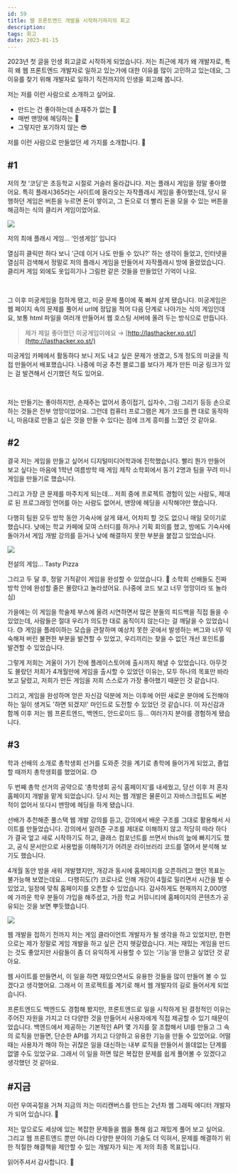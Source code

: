 ```yaml
---
id: 59
title: 웹 프론트엔드 개발을 시작하기까지의 회고
description: 
tags: 회고
date: 2023-01-15
---
```


2023년 첫 글을 인생 회고글로 시작하게 되었습니다. 저는 최근에 제가 왜 개발자로, 특히 왜 웹 프론트엔드 개발자로 일하고 있는가에 대한 이유를 많이 고민하고 있는데요, 그 이유를 찾기 위해 개발자로 일하기 직전까지의 인생을 회고해 봅니다.

<WavyLine size="4"/>

저는 저를 이런 사람으로 소개하고 싶어요.

- 만드는 건 좋아하는데 손재주가 없는 💩
- 매번 맨땅에 헤딩하는 👷‍
- 그렇지만 포기하지 않는 😎

저를 이런 사람으로 만들었던 세 가지를 소개합니다. 🙂

## #1

저의 첫 ‘코딩’은 초등학교 시절로 거슬러 올라갑니다. 저는 플래시 게임을 정말 좋아했어요. 특히 플래시365라는 사이트에 올라오는 자작플래시 게임을 좋아했는데, 당시 유행하던 게임은 버튼을 누르면 돈이 쌓이고, 그 돈으로 더 빨리 돈을 모을 수 있는 버튼을 해금하는 식의 클리커 게임이었어요.

![](/image/59/img.png)

<Caption>저의 최애 플래시 게임… ‘인생게임’ 입니다</Caption>

열심히 클릭만 하다 보니 ‘근데 이거 나도 만들 수 있나?’ 하는 생각이 들었고, 인터넷을 열심히 검색해서 정말로 저의 플래시 게임을 만들어서 자작플래시 방에 올렸었습니다. 클리커 게임 외에도 옷입히기나 그림판 같은 것들을 만들었던 기억이 나요.

<br/>

그 이후 미궁게임을 접하게 됐고, 미궁 문제 풀이에 푹 빠져 살게 됐습니다. 미궁게임은 웹 페이지 속의 문제를 풀어서 url에 정답을 적어 다음 단계로 나아가는 식의 게임인데요, 보통 html 파일을 여러개 만들어서 웹 호스팅 서버에 올려 두는 방식으로 만듭니다.

> 제가 제일 좋아했던 미궁게임이에요 → [http://lasthacker.xo.st/](http://lasthacker.xo.st/)

미궁게임 카페에서 활동하다 보니 저도 내고 싶은 문제가 생겼고, 5개 정도의 미궁을 직접 만들어서 배포했습니다. 나중에 미궁 추천 블로그를 보다가 제가 만든 미궁 링크가 있는 걸 발견해서 신기했던 적도 있어요.

<br/>

저는 만들기는 좋아하지만, 손재주는 없어서 종이접기, 십자수, 그림 그리기 등등 손으로 하는 것들은 전부 엉망이었어요. 그런데 컴퓨터 프로그램은 제가 코드를 짠 대로 동작하니, 마음대로 만들고 싶은 것을 만들 수 있다는 점에 크게 흥미를 느꼈던 것 같아요.

## #2

결국 저는 게임을 만들고 싶어서 디지털미디어학과에 진학했습니다. 빨리 뭔가 만들어 보고 싶다는 마음에 1학년 여름방학 때 게임 제작 소학회에서 동기 2명과 팀을 꾸려 미니게임을 만들기로 했습니다.

그리고 가장 큰 문제를 마주치게 되는데… 저희 중에 프로젝트 경험이 있는 사람도, 제대로 된 프로그래밍 언어를 아는 사람도 없어서, 맨땅에 헤딩을 시작해야만 했습니다.

다행히 팀원 모두 방학 동안 기숙사에 살게 돼서, 어차피 할 것도 없으니 매일 모이기로 했습니다. 낮에는 학교 카페에 모여 스터디를 하거나 기획 회의를 했고, 밤에도 기숙사에 돌아가서 게임 개발 강의를 듣거나 낮에 해결하지 못한 부분을 붙잡고 있었습니다.

![](/image/59/img_1.png)

<Caption>전설의 게임... Tasty Pizza</Caption>

그리고 두 달 후, 정말 기적같이 게임을 완성할 수 있었습니다. 🎉 소학회 선배들도 진짜 방학 안에 완성할 줄은 몰랐다고 놀라셨어요. (나중에 코드 보고 너무 엉망이라 또 놀라심)

가을에는 이 게임을 학술제 부스에 올려 시연하면서 많은 분들의 피드백을 직접 들을 수 있었는데, 사람들은 절대 우리가 의도한 대로 움직이지 않는다는 걸 깨달을 수 있었습니다. 😓 게임을 플레이하는 모습을 관찰하며 예상치 못한 곳에서 발생하는 버그와 너무 익숙해져 버린 불편한 부분을 발견할 수 있었고, 우리끼리는 찾을 수 없던 개선 포인트를 발견할 수 있었습니다.

그렇게 저희는 겨울이 가기 전에 플레이스토어에 출시까지 해낼 수 있었습니다. 아무것도 몰랐던 저희가 4개월만에 게임을 출시할 수 있었던 이유는, 모두 하나의 목표만 바라보고 달렸고, 저희가 만든 게임을 저희 스스로가 가장 좋아했기 때문인 것 같습니다.

그리고, 게임을 완성하며 얻은 자신감 덕분에 저는 이후에 어떤 새로운 분야에 도전해야 하는 일이 생겨도 '하면 되겠지!' 마인드로 도전할 수 있었던 것 같습니다. 이 자신감과 함께 이후 저는 웹 프론트엔드, 백엔드, 안드로이드 등... 여러가지 분야를 경험하게 됐습니다.

## #3

학과 선배의 소개로 총학생회 선거를 도와준 것을 계기로 총학에 들어가게 되었고, 졸업할 때까지 총학생회를 했었어요. 😓

두 번째 총학 선거의 공약으로 ‘총학생회 공식 홈페이지’를 내세웠고, 당선 이후 저 혼자 홈페이지 개발을 맡게 되었습니다. 당시 저는 웹 개발은 물론이고 자바스크립트도 써본 적이 없어서 또다시 맨땅에 헤딩을 하게 됐습니다.

선배가 추천해준 풀스택 웹 개발 강의를 듣고, 강의에서 배운 구조를 그대로 활용해서 사이트를 만들었습니다. 강의에서 알려준 구조를 제대로 이해하지 않고 적당히 따라 하다가 결국 엎고 새로 시작하기도 하고, 클래스 컴포넌트를 쓰면서 this의 늪에 빠지기도 했고, 공식 문서만으로 사용법을 이해하기가 어려운 라이브러리 코드를 열어서 분석해 보기도 했습니다.

4개월 동안 밤을 새워 개발했지만, 개강과 동시에 홈페이지를 오픈하려고 했던 목표는 불가능해 보였는데요… 다행히도(?) 코로나로 인해 개강이 4월로 밀리면서 시간을 벌 수 있었고, 일정에 맞춰 홈페이지를 오픈할 수 있었습니다. 감사하게도 현재까지 2,000명에 가까운 학우 분들이 가입을 해주셨고, 가끔 학교 커뮤니티에 홈페이지의 콘텐츠가 공유되는 것을 보면 뿌듯했습니다.

![](/image/59/img_2.png)

웹 개발을 접하기 전까지 저는 게임 클라이언트 개발자가 될 생각을 하고 있었지만, 한편으로는 제가 정말로 게임 개발을 하고 싶은 건지 헷갈렸습니다. 저는 재밌는 게임을 만드는 것도 좋았지만 사람들이 좀 더 유익하게 사용할 수 있는 ‘기능’을 만들고 싶었던 것 같아요.

웹 사이트를 만들면서, 이 일을 하면 재밌으면서도 유용한 것들을 많이 만들어 볼 수 있겠다고 생각했어요. 그래서 이 프로젝트를 계기로 해서 웹 개발자의 길로 들어서게 되었습니다.

프론트엔드도 백엔드도 경험해 봤지만, 프론트엔드로 일을 시작하게 된 결정적인 이유는 주어진 자원을 가지고 더 다양한 것을 만들어서 사용자에게 직접 제공할 수 있기 때문이었습니다. 백엔드에서 제공하는 기본적인 API 몇 가지를 잘 조합해서 UI를 만들고 그 속의 로직을 만들면, 단순한 API를 가지고 다양하고 유용한 기능을 만들 수 있었어요. 어떨 때는 사용자가 해야 하는 귀찮은 일을 대신하는 내부 로직을 만들어서 쓸데없는 단계를 없앨 수도 있었구요. 그래서 이 일을 하면 많은 복잡한 문제를 쉽게 풀어볼 수 있겠다고 생각했던 것 같아요.

## #지금

이런 우여곡절을 거쳐 지금의 저는 미리캔버스를 만드는 2년차 웹 그래픽 에디터 개발자가 되어 있습니다. 🙂

저는 앞으로도 세상에 있는 복잡한 문제들을 웹을 통해 쉽고 재밌게 풀어 보고 싶어요. 그리고 웹 프론트엔드 뿐만 아니라 다양한 분야의 기술도 더 익혀서, 문제를 해결하기 위한 적절한 해결책을 제안할 수 있는 개발자가 되는 게 저의 최종 목표입니다.

읽어주셔서 감사합니다. 🙋‍

